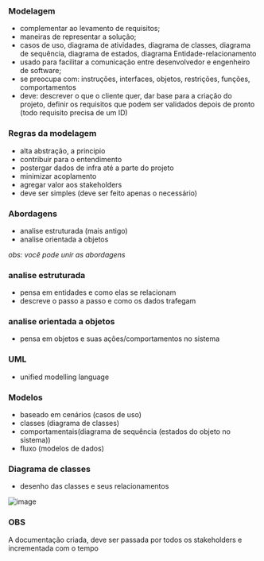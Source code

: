 






### Modelagem

-   complementar ao levamento de requisitos;
-   maneiras de representar a solução;
-   casos de uso, diagrama de atividades, diagrama de classes, diagrama
    de sequência, diagrama de estados, diagrama Entidade-relacionamento
-   usado para facilitar a comunicação entre desenvolvedor e engenheiro
    de software;
-   se preocupa com: instruções, interfaces, objetos, restrições,
    funções, comportamentos
-   deve: descrever o que o cliente quer, dar base para a criação do
    projeto, definir os requisitos que podem ser validados depois de
    pronto (todo requisito precisa de um ID)








### Regras da modelagem

-   alta abstração, a principio
-   contribuir para o entendimento
-   postergar dados de infra até a parte do projeto
-   minimizar acoplamento
-   agregar valor aos stakeholders
-   deve ser simples (deve ser feito apenas o necessário)








### Abordagens

-   analise estruturada (mais antigo)
-   analise orientada a objetos

*obs: você pode unir as abordagens*








### analise estruturada

-   pensa em entidades e como elas se relacionam
-   descreve o passo a passo e como os dados trafegam








### analise orientada a objetos

-   pensa em objetos e suas ações/comportamentos no sistema








### UML

-   unified modelling language








### Modelos

-   baseado em cenários (casos de uso)
-   classes (diagrama de classes)
-   comportamentais(diagrama de sequência (estados do objeto no
    sistema))
-   fluxo (modelos de dados)








### Diagrama de classes

-   desenho das classes e seus relacionamentos

![image](/image/image_203.png)








### OBS

A documentação criada, deve ser passada por todos os stakeholders e
incrementada com o tempo


